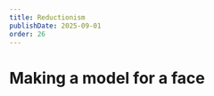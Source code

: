 ```yaml
---
title: Reductionism
publishDate: 2025-09-01
order: 26
---
```



# Making a model for a face

<FullImage
  src={smiley}
  srcDark={smileyDark}
  alt="Smiley"
  boxed={true}
  fit="cover"
  class="max-w-[80%] mx-auto my-8"
  />
